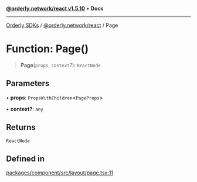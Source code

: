 [**@orderly.network/react v1.5.10**](/sdks/tech-doc/@orderly.network/react/README) • **Docs**

***

[Orderly SDKs](/sdks/tech-doc/packages) / [@orderly.network/react](/sdks/tech-doc/@orderly.network/react/README) / Page

# Function: Page()

> **Page**(`props`, `context`?): `ReactNode`

## Parameters

• **props**: `PropsWithChildren`\<`PageProps`\>

• **context?**: `any`

## Returns

`ReactNode`

## Defined in

[packages/component/src/layout/page.tsx:11](https://github.com/OrderlyNetwork/js-sdk/blob/554ae704783e3b83c40bb234a899e8f02987d9b6/packages/component/src/layout/page.tsx#L11)
